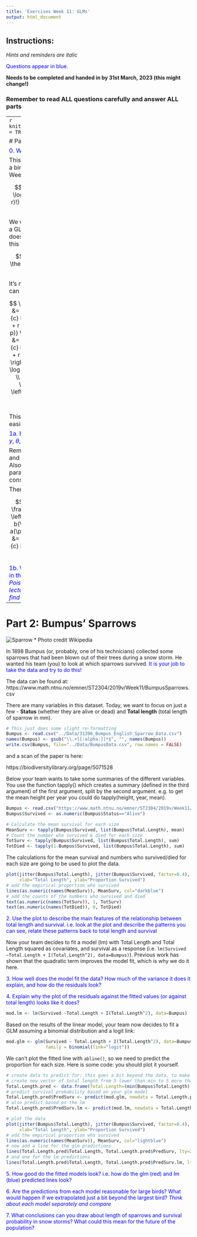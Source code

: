 ```yaml
---
title: 'Exercises Week 11: GLMs'
output: html_document
---
```



## Instructions:
 
*Hints and reminders are italic*

<span style="color:blue"> Questions appear in blue. </span>
 
**Needs to be completed and handed in by 31st March, 2023 (this might change!)**

### Remember to read ALL questions carefully and answer ALL parts

-----
```r
knitr::opts_chunk$set(echo = TRUE)
```

# Part 1: GLMs in Theory

<span style="color:blue">0. Why do we use GLMs? </span>

This is the log-likelihood for a binomial distribution (from Week 2):

$$
log(Pr(n = r | N, p)) = \log \left( \frac{N !}{r! (N-r)!} \right) + r \log{p} + (N-r) \log(1-p)
$$

We want to model $p$, but is it a GLM? In other words, does the likelihood have this form?

$$
l(\theta | y) = \frac{y \theta -b(\theta)}{a(\phi)} + c(y, \phi)
$$

It's not obvious, is it? But we can re-arrange things:

$$
\begin{aligned}
l(p | r, N) &= \log \left( \begin{array}{c} N \\ r  \end{array} \right) + 
r \left( \log{p} - \log{(1-p)} \right)  + N \log{(1-p)} \\
            &= \log \left( \begin{array}{c} N \\ r  \end{array} \right) + 
            r \log \left(\frac{p}{1-p} \right)  + N \log{(1-p)} \\
            &= \log \left( \begin{array}{c} N \\ r  \end{array} \right) + 
            \frac{ \frac{r}{N} \log \left(\frac{p}{1-p} \right)  + \log{(1-p)}}{1/N}
\end{aligned}
$$
This is makes things a bit easier to pull apart. 

<span style="color:blue"> 1a. Have a go at identifying $y$, $\theta$, $b(\theta)$, $a(\phi)$, $c(y, \phi)$.</span>

Remember, $y$ is the data, and $\theta$ is the linear predictor. Also, $\phi$ is the dispersion parameter, but here it is a constant.

Then: <details><summary>CLICK HERE</summary>
<p>

$$
\begin{aligned}
y &= \frac{r}{N} \\
\theta &= \log \left(\frac{p}{1-p} \right) \\
b(\theta) &= \log (1-p) \\ 
a(\phi) &= {1/N} \\
c(y, \phi) &= \log \left( \begin{array}{c} N \\ r  \end{array} \right)
\end{aligned}
$$

</details>

<span style="color:blue">1b. What is the link function in this model? *Look at the Poisson example in the lecture to see where you find it* </span>

-----

# Part 2: Bumpus' Sparrows

![Sparrow](Sparrow.jpg)
* Photo credit Wikipedia

In 1898 Bumpus (or, probably,  one of his technicians) collected some sparrows that had been blown out of their trees during a snow storm. He wanted his team (you) to look at which sparrows survived. <span style="color:blue"> It is your job to take the data and try to do this! </span>

The data can be found at:
https://www.math.ntnu.no/emner/ST2304/2019v/Week11/BumpusSparrows.csv 

There are many variables in this dataset. Today, we want to focus on just a few - **Status** (whether they are alive or dead) and **Total length** (total length of sparrow in mm).


```r
# This just does some slight re-formatting
Bumpus <- read.csv("../Data/31396_Bumpus_English_Sparrow_Data.csv")
names(Bumpus) <- gsub("\\.+[[:alpha:]]*$", "", names(Bumpus))
write.csv(Bumpus, file="../Data/BumpusData.csv", row.names = FALSE)
```


and a scan of the paper is here:

https://biodiversitylibrary.org/page/5071528

Below your team wants to take some summaries of the different variables. You use the function tapply() which creates a summary (defined in the third argument) of the first argument, split by the second argument. e.g. to get the mean height per year you could do tapply(height, year, mean).


```r
Bumpus <- read.csv("https://www.math.ntnu.no/emner/ST2304/2019v/Week11/BumpusSparrows.csv")
Bumpus$Survived <- as.numeric(Bumpus$Status=="Alive")

# Calculate the mean survival for each size
MeanSurv <- tapply(Bumpus$Survived, list(Bumpus$Total.Length), mean)
# Count the number who survived & died for each size
TotSurv <- tapply(Bumpus$Survived, list(Bumpus$Total.Length), sum)
TotDied <- tapply(1-Bumpus$Survived, list(Bumpus$Total.Length), sum)

```

The calculations for the mean survival and numbers who survived/died for each size are going to be used to plot the data.


```r
plot(jitter(Bumpus$Total.Length), jitter(Bumpus$Survived, factor=0.4), col="grey70",
     xlab="Total Length", ylab="Proportion Survived")
# add the empirical proportion who survived
lines(as.numeric(names(MeanSurv)), MeanSurv, col="darkblue")
# add the counts of the numbers who survived and died
text(as.numeric(names(TotSurv)), 1, TotSurv)
text(as.numeric(names(TotDied)), 0, TotDied)

```

<span style="color:blue">2. Use the plot to describe the main features of the relationship between total length and survival. i.e. look at the plot and describe the patterns you can see, relate these patterns back to total length and survival </span>

Now your team decides to fit a model (lm) with Total Length and Total Length squared as covariates, and survival as a response (i.e. `lm(Survived ~Total.Length + I(Total.Length^2), data=Bumpus)`). Previous work has shown that the quadratic term improves the model fit, which is why we do it here.

<span style="color:blue">3. How well does the model fit the data? How much of the variance it does it explain, and how do the residuals look? </span>

<span style="color:blue">4. Explain why the plot of the residuals against the fitted values (or against total length) looks like it does? </span>

```r
mod.lm <- lm(Survived ~Total.Length + I(Total.Length^2), data=Bumpus)

```

Based on the results of the linear model, your team now decides to fit a GLM assuming a binomial distribution and a logit link:

```r
mod.glm <- glm(Survived ~ Total.Length + I(Total.Length^2), data=Bumpus, 
               family = binomial(link="logit"))
```

We can't plot the fitted line with `abline()`, so we need to predict the proportion for each size. Here is some code: you should plot it yourself.

```r
# create data to predict for: this goes a bit beyond the data, to make things clearer
# create new vector of total length from 5 lower than min to 5 more than max
Total.Length.pred <- data.frame(Total.Length=(min(Bumpus$Total.Length)-5):(max(Bumpus$Total.Length)+5))
# predict survival probability based on your glm model
Total.Length.pred$PredSurv <- predict(mod.glm, newdata = Total.Length.pred, type="response")
# also predict based on the lm
Total.Length.pred$PredSurv.lm <- predict(mod.lm, newdata = Total.Length.pred, type="response")

# plot the data
plot(jitter(Bumpus$Total.Length), jitter(Bumpus$Survived, factor=0.4), col="grey70",
     xlab="Total Length", ylab="Proportion Survived")
# add the empirical proportion who survived
lines(as.numeric(names(MeanSurv)), MeanSurv, col="lightblue")
# now add a line for the glm predictions
lines(Total.Length.pred$Total.Length, Total.Length.pred$PredSurv, lty=2, col="darkred")
# and one for the lm predictions
lines(Total.Length.pred$Total.Length, Total.Length.pred$PredSurv.lm, lty=3, col="darkblue")


```


<span style="color:blue">5. How good do the fitted models look? i.e. how do the glm (red) and lm (blue) predicted lines look?</span>

<span style="color:blue">6. Are the predictions from each model reasonable for large birds? What would happen if we extrapolated just a bit beyond the largest bird? *Think about each model separately and compare*</span>

<span style="color:blue">7. What conclusions can you draw about length of sparrows and survival probability in snow storms? What could this mean for the future of the population?</span>
